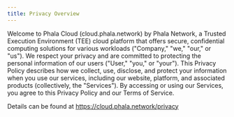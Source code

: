 ```yaml
---
title: Privacy Overview
---
```


Welcome to Phala Cloud (cloud.phala.network) by Phala Network, a Trusted Execution Environment (TEE) cloud platform that offers secure, confidential computing solutions for various workloads ("Company," "we," "our," or "us"). We respect your privacy and are committed to protecting the personal information of our users ("User," "you," or "your"). This Privacy Policy describes how we collect, use, disclose, and protect your information when you use our services, including our website, platform, and associated products (collectively, the "Services"). By accessing or using our Services, you agree to this Privacy Policy and our Terms of Service.

Details can be found at https://cloud.phala.network/privacy